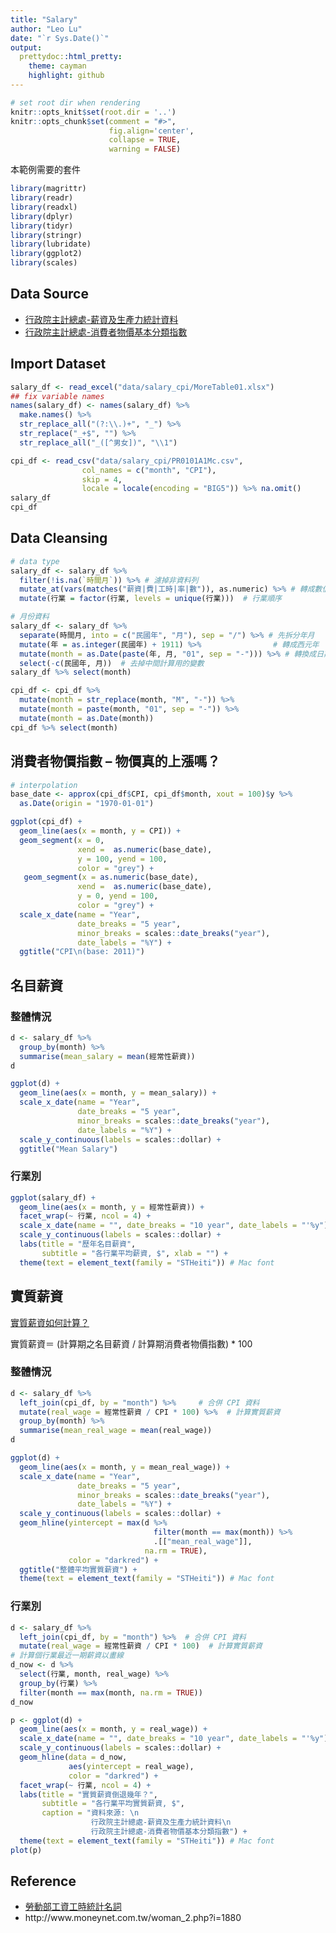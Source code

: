 ```yaml
---
title: "Salary"
author: "Leo Lu"
date: "`r Sys.Date()`"
output:
  prettydoc::html_pretty:
    theme: cayman
    highlight: github
---
```


```r
# set root dir when rendering
knitr::opts_knit$set(root.dir = '..')
knitr::opts_chunk$set(comment = "#>",
                      fig.align='center',
                      collapse = TRUE,
                      warning = FALSE)
```

本範例需要的套件

```r
library(magrittr)
library(readr)
library(readxl)
library(dplyr)
library(tidyr)
library(stringr)
library(lubridate)
library(ggplot2)
library(scales)
```


## Data Source

- [行政院主計總處-薪資及生產力統計資料](http://www.dgbas.gov.tw/ct.asp?xItem=1135&ctNode=3253)
- [行政院主計總處-消費者物價基本分類指數](http://win.dgbas.gov.tw/dgbas03/latestind-pca.asp?i=21)

## Import Dataset

```r
salary_df <- read_excel("data/salary_cpi/MoreTable01.xlsx")
## fix variable names
names(salary_df) <- names(salary_df) %>% 
  make.names() %>% 
  str_replace_all("(?:\\.)+", "_") %>% 
  str_replace("_+$", "") %>% 
  str_replace_all("_([^男女])", "\\1")

cpi_df <- read_csv("data/salary_cpi/PR0101A1Mc.csv", 
                col_names = c("month", "CPI"),
                skip = 4, 
                locale = locale(encoding = "BIG5")) %>% na.omit()
salary_df
cpi_df
```

## Data Cleansing

```r
# data type
salary_df <- salary_df %>% 
  filter(!is.na(`時間月`)) %>% # 濾掉非資料列
  mutate_at(vars(matches("薪資|費|工時|率|數")), as.numeric) %>% # 轉成數值型
  mutate(行業 = factor(行業, levels = unique(行業)))  # 行業順序

# 月份資料
salary_df <- salary_df %>% 
  separate(時間月, into = c("民國年", "月"), sep = "/") %>% # 先拆分年月
  mutate(年 = as.integer(民國年) + 1911) %>%                # 轉成西元年
  mutate(month = as.Date(paste(年, 月, "01", sep = "-"))) %>% # 轉換成日期
  select(-c(民國年, 月))  # 去掉中間計算用的變數
salary_df %>% select(month)

cpi_df <- cpi_df %>% 
  mutate(month = str_replace(month, "M", "-")) %>% 
  mutate(month = paste(month, "01", sep = "-")) %>% 
  mutate(month = as.Date(month))
cpi_df %>% select(month)
```

## 消費者物價指數 -- 物價真的上漲嗎？

```r
# interpolation
base_date <- approx(cpi_df$CPI, cpi_df$month, xout = 100)$y %>% 
  as.Date(origin = "1970-01-01")

ggplot(cpi_df) +
  geom_line(aes(x = month, y = CPI)) +
  geom_segment(x = 0, 
               xend =  as.numeric(base_date), 
               y = 100, yend = 100,
               color = "grey") +
   geom_segment(x = as.numeric(base_date), 
               xend =  as.numeric(base_date), 
               y = 0, yend = 100,
               color = "grey") +
  scale_x_date(name = "Year", 
               date_breaks = "5 year", 
               minor_breaks = scales::date_breaks("year"),
               date_labels = "%Y") +
  ggtitle("CPI\n(base: 2011)")
```



## 名目薪資

### 整體情況

```r
d <- salary_df %>% 
  group_by(month) %>% 
  summarise(mean_salary = mean(經常性薪資))
d

ggplot(d) +
  geom_line(aes(x = month, y = mean_salary)) +
  scale_x_date(name = "Year", 
               date_breaks = "5 year", 
               minor_breaks = scales::date_breaks("year"),
               date_labels = "%Y") +
  scale_y_continuous(labels = scales::dollar) +
  ggtitle("Mean Salary")
```


### 行業別

```r
ggplot(salary_df) +
  geom_line(aes(x = month, y = 經常性薪資)) +
  facet_wrap(~ 行業, ncol = 4) +
  scale_x_date(name = "", date_breaks = "10 year", date_labels = "'%y") +
  scale_y_continuous(labels = scales::dollar) +
  labs(title = "歷年名目薪資", 
       subtitle = "各行業平均薪資, $", xlab = "") +
  theme(text = element_text(family = "STHeiti")) # Mac font
```

## 實質薪資

[實質薪資如何計算？](http://www.dgbas.gov.tw/ct.asp?xItem=815&ctNode=2332)

實質薪資＝ (計算期之名目薪資 / 計算期消費者物價指數) * 100

### 整體情況

```r
d <- salary_df %>% 
  left_join(cpi_df, by = "month") %>%     # 合併 CPI 資料
  mutate(real_wage = 經常性薪資 / CPI * 100) %>%  # 計算實質薪資
  group_by(month) %>% 
  summarise(mean_real_wage = mean(real_wage)) 
d

ggplot(d) +
  geom_line(aes(x = month, y = mean_real_wage)) +
  scale_x_date(name = "Year", 
               date_breaks = "5 year", 
               minor_breaks = scales::date_breaks("year"),
               date_labels = "%Y") +
  scale_y_continuous(labels = scales::dollar) +
  geom_hline(yintercept = max(d %>% 
                                filter(month == max(month)) %>% 
                                .[["mean_real_wage"]], 
                              na.rm = TRUE),
             color = "darkred") +
  ggtitle("整體平均實質薪資") +
  theme(text = element_text(family = "STHeiti")) # Mac font
```

### 行業別

```r
d <- salary_df %>% 
  left_join(cpi_df, by = "month") %>%  # 合併 CPI 資料
  mutate(real_wage = 經常性薪資 / CPI * 100)  # 計算實質薪資
# 計算個行業最近一期薪資以畫線
d_now <- d %>% 
  select(行業, month, real_wage) %>% 
  group_by(行業) %>% 
  filter(month == max(month, na.rm = TRUE))
d_now

p <- ggplot(d) +
  geom_line(aes(x = month, y = real_wage)) +
  scale_x_date(name = "", date_breaks = "10 year", date_labels = "'%y") +
  scale_y_continuous(labels = scales::dollar) +
  geom_hline(data = d_now,
             aes(yintercept = real_wage),
             color = "darkred") +
  facet_wrap(~ 行業, ncol = 4) +
  labs(title = "實質薪資倒退幾年？",
       subtitle = "各行業平均實質薪資, $",
       caption = "資料來源: \n
                  行政院主計總處-薪資及生產力統計資料\n
                  行政院主計總處-消費者物價基本分類指數") +
  theme(text = element_text(family = "STHeiti")) # Mac font
plot(p)
```

## Reference

- [勞動部工資工時統計名詞](http://statdb.mol.gov.tw/html/com/st0302.htm)
- http://www.moneynet.com.tw/woman_2.php?i=1880
